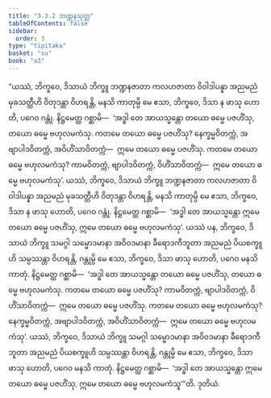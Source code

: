 ```yaml
---
title: "3.3.2 ဘဏ္ဍနသုတ္တ"
tableOfContents: false
sidebar:
  order: 3
type: "tipitaka"
basket: "su"
book: "a3"
---
```



<DynamicBreadcrumb />

<Division number="125" book="a3">

<Paragraph number="967" book="a3">
“ယဿံ, ဘိက္ခဝေ, ဒိသာယံ ဘိက္ခူ ဘဏ္ဍနဇာတာ ကလဟဇာတာ ဝိဝါဒါပန္နာ အညမညံ မုခသတ္တီဟိ ဝိတုဒန္တာ ဝိဟရန္တိ, မနသိ ကာတုမ္ပိ မေ ဧသာ, ဘိက္ခဝေ, ဒိသာ န ဖာသု ဟောတိ, ပဂေဝ ဂန္တုံ. နိဋ္ဌမေတ္ထ ဂစ္ဆာမိ—  ‘အဒ္ဓါ တေ အာယသ္မန္တော တယော ဓမ္မေ ပဇဟိံသု, တယော ဓမ္မေ ဗဟုလမကံသု. ကတမေ တယော ဓမ္မေ ပဇဟိံသု? နေက္ခမ္မဝိတက္ကံ, အဗျာပါဒဝိတက္ကံ, အဝိဟိံသာဝိတက္ကံ—  ဣမေ တယော ဓမ္မေ ပဇဟိံသု. ကတမေ တယော ဓမ္မေ ဗဟုလမကံသု? ကာမဝိတက္ကံ, ဗျာပါဒဝိတက္ကံ, ဝိဟိံသာဝိတက္ကံ—  ဣမေ တယော ဓမ္မေ ဗဟုလမကံသု’. ယဿံ, ဘိက္ခဝေ, ဒိသာယံ ဘိက္ခူ ဘဏ္ဍနဇာတာ ကလဟဇာတာ ဝိဝါဒါပန္နာ အညမညံ မုခသတ္တီဟိ ဝိတုဒန္တာ ဝိဟရန္တိ, မနသိ ကာတုမ္ပိ မေ ဧသာ, ဘိက္ခဝေ, ဒိသာ န ဖာသု ဟောတိ, ပဂေဝ ဂန္တုံ. နိဋ္ဌမေတ္ထ ဂစ္ဆာမိ—  ‘အဒ္ဓါ တေ အာယသ္မန္တော ဣမေ တယော ဓမ္မေ ပဇဟိံသု, ဣမေ တယော ဓမ္မေ ဗဟုလမကံသု’.
</Paragraph>

<Paragraph number="968" book="a3">
ယဿံ ပန, ဘိက္ခဝေ, ဒိသာယံ ဘိက္ခူ သမဂ္ဂါ သမ္မောဒမာနာ အဝိဝဒမာနာ ခီရောဒကီဘူတာ အညမညံ ပိယစက္ခူဟိ သမ္ပဿန္တာ ဝိဟရန္တိ, ဂန္တုမ္ပိ မေ ဧသာ, ဘိက္ခဝေ, ဒိသာ ဖာသု ဟောတိ, ပဂေဝ မနသိ ကာတုံ. နိဋ္ဌမေတ္ထ ဂစ္ဆာမိ—  ‘အဒ္ဓါ တေ အာယသ္မန္တော တယော ဓမ္မေ ပဇဟိံသု, တယော ဓမ္မေ ဗဟုလမကံသု. ကတမေ တယော ဓမ္မေ ပဇဟိံသု? ကာမဝိတက္ကံ, ဗျာပါဒဝိတက္ကံ, ဝိဟိံသာဝိတက္ကံ—  ဣမေ တယော ဓမ္မေ ပဇဟိံသု. ကတမေ တယော ဓမ္မေ ဗဟုလမကံသု? နေက္ခမ္မဝိတက္ကံ, အဗျာပါဒဝိတက္ကံ, အဝိဟိံသာဝိတက္ကံ—  ဣမေ တယော ဓမ္မေ ဗဟုလမကံသု’. ယဿံ, ဘိက္ခဝေ, ဒိသာယံ ဘိက္ခူ သမဂ္ဂါ သမ္မောဒမာနာ အဝိဝဒမာနာ ခီရောဒကီဘူတာ အညမညံ ပိယစက္ခူဟိ သမ္ပဿန္တာ ဝိဟရန္တိ, ဂန္တုမ္ပိ မေ ဧသာ, ဘိက္ခဝေ, ဒိသာ ဖာသု ဟောတိ, ပဂေဝ မနသိ ကာတုံ. နိဋ္ဌမေတ္ထ ဂစ္ဆာမိ—  ‘အဒ္ဓါ တေ အာယသ္မန္တော ဣမေ တယော ဓမ္မေ ပဇဟိံသု, ဣမေ တယော ဓမ္မေ ဗဟုလမကံသူ’”တိ.

</Paragraph>
</Division>

<Paragraph number="969" type="center" book="a3">
ဒုတိယံ.
</Paragraph>